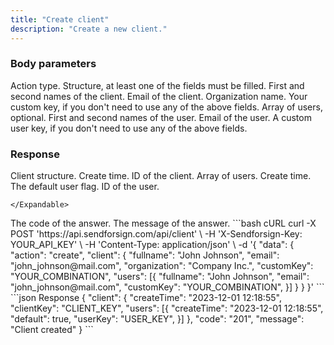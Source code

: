 ```yaml
---
title: "Create client"
description: "Create a new client."
---
```


### Body parameters

<ParamField body="action" type="string" required>
  Action type.
</ParamField>

<ParamField body="client" required>
  Structure, at least one of the fields must be filled.

  <Expandable title="child attribute">

  <ParamField body="fullname" type="string">
    First and second names of the client.  
  </ParamField>

  <ParamField body="email" type="string">
    Email of the client.  
  </ParamField>

  <ParamField body="organization" type="string">
    Organization name.  
  </ParamField>

  <ParamField body="customKey" type="string">
    Your custom key, if you don't need to use any of the above fields. 
  </ParamField>

  <ParamField body="users" type="string">
    Array of users, optional.

  <Expandable title="child attribute">

  <ParamField body="fullname" type="string">
    First and second names of the user.  
  </ParamField>

  <ParamField body="email" type="string">
    Email of the user.  
  </ParamField>

  <ParamField body="customKey" type="string">
    A custom user key, if you don't need to use any of the above fields. 
  </ParamField>

  </Expandable>

  </ParamField>

  </Expandable>

</ParamField>

### Response

  <ResponseField name="client" type="string">
    Client structure.

  <Expandable title="child attribute">

<ResponseField name="createTime" type="string">
  Create time.
</ResponseField>

<ResponseField name="clientKey" type="string">
  ID of the client.
</ResponseField>

  <ResponseField name="users" type="string">
    Array of users.

  <Expandable title="child attribute">

  <ResponseField name="createTime" type="string">
    Create time.  
  </ResponseField>

  <ResponseField name="default" type="string">
    The default user flag.  
  </ResponseField>

  <ResponseField name="userKey" type="string">
    ID of the user.
  </ResponseField>

  </Expandable>

  </ResponseField>

    </Expandable>

  </ResponseField>

<ResponseField name="code" type="string">
  The code of the answer.
</ResponseField>

<ResponseField name="message" type="string">
  The message of the answer.
</ResponseField>

<RequestExample>
```bash cURL
curl -X POST 'https://api.sendforsign.com/api/client' \
     -H 'X-Sendforsign-Key: YOUR_API_KEY' \
     -H 'Content-Type: application/json' \
     -d '{ 
		  "data": {
				   "action": "create",
				   "client": {
							  "fullname": "John Johnson",
							  "email": "john_johnson@mail.com",
							  "organization": "Company Inc.",
							  "customKey": "YOUR_COMBINATION",
							  "users": [{
								"fullname": "John Johnson",
							    "email": "john_johnson@mail.com", 
							    "customKey": "YOUR_COMBINATION",
							  }]
						     }
				  }
       }'
```
</RequestExample>

<ResponseExample>
```json Response
     {
       "client": {
                "createTime": "2023-12-01 12:18:55",
                "clientKey": "CLIENT_KEY",
				"users": [{
					"createTime": "2023-12-01 12:18:55",
					"default": true,
					"userKey": "USER_KEY",
				}]
                 },
       "code": "201",
       "message": "Client created"
    }
```
</ResponseExample>
